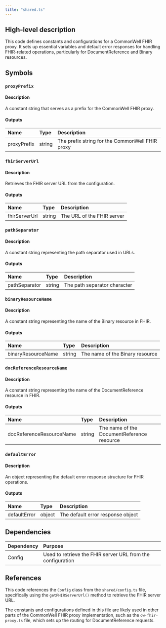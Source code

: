 ```yaml
---
title: "shared.ts"
---
```


## High-level description
This code defines constants and configurations for a CommonWell FHIR proxy. It sets up essential variables and default error responses for handling FHIR-related operations, particularly for DocumentReference and Binary resources.

## Symbols

### `proxyPrefix`
#### Description
A constant string that serves as a prefix for the CommonWell FHIR proxy.

#### Outputs
| Name | Type | Description |
|:-----|:-----|:------------|
| proxyPrefix | string | The prefix string for the CommonWell FHIR proxy |

### `fhirServerUrl`
#### Description
Retrieves the FHIR server URL from the configuration.

#### Outputs
| Name | Type | Description |
|:-----|:-----|:------------|
| fhirServerUrl | string | The URL of the FHIR server |

### `pathSeparator`
#### Description
A constant string representing the path separator used in URLs.

#### Outputs
| Name | Type | Description |
|:-----|:-----|:------------|
| pathSeparator | string | The path separator character |

### `binaryResourceName`
#### Description
A constant string representing the name of the Binary resource in FHIR.

#### Outputs
| Name | Type | Description |
|:-----|:-----|:------------|
| binaryResourceName | string | The name of the Binary resource |

### `docReferenceResourceName`
#### Description
A constant string representing the name of the DocumentReference resource in FHIR.

#### Outputs
| Name | Type | Description |
|:-----|:-----|:------------|
| docReferenceResourceName | string | The name of the DocumentReference resource |

### `defaultError`
#### Description
An object representing the default error response structure for FHIR operations.

#### Outputs
| Name | Type | Description |
|:-----|:-----|:------------|
| defaultError | object | The default error response object |

## Dependencies
| Dependency | Purpose |
|:-----------|:--------|
| Config | Used to retrieve the FHIR server URL from the configuration |

## References
This code references the `Config` class from the `shared/config.ts` file, specifically using the `getFHIRServerUrl()` method to retrieve the FHIR server URL.

The constants and configurations defined in this file are likely used in other parts of the CommonWell FHIR proxy implementation, such as the `cw-fhir-proxy.ts` file, which sets up the routing for DocumentReference requests.